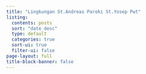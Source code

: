 ```yaml
---
title: "Lingkungan St.Andreas Paroki St.Yosep Pwt"
listing:
  contents: posts
  sort: "date desc"
  type: default
  categories: true
  sort-ui: true
  filter-ui: false
page-layout: full
title-block-banner: false
---
```

